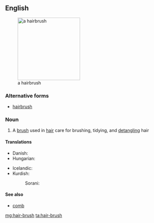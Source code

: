 ==English==
[[Image:Hairbrush.jpg|thumb|right|200px|a hairbrush]]

===Alternative forms===
*[[hairbrush]]

===Noun===
{{en-noun|head=[[hair]]-[[brush]]|es}}

# A [[brush]] used in [[hair]] care for brushing, tidying, and [[detangle|detangling]] hair

====Translations====
{{trans-top|a brush used in hair car}}
* Danish: {{t-|da|hårbørste|c}}
* Hungarian: {{t+|hu|hajkefe}}
{{trans-mid}}
* Icelandic: {{t+|is|hárbursti}}
* Kurdish:
*: Sorani: {{ku-Arab|[[شانه‌]]}}
{{trans-bottom}}

====See also====
*[[comb]]

[[mg:hair-brush]]
[[ta:hair-brush]]